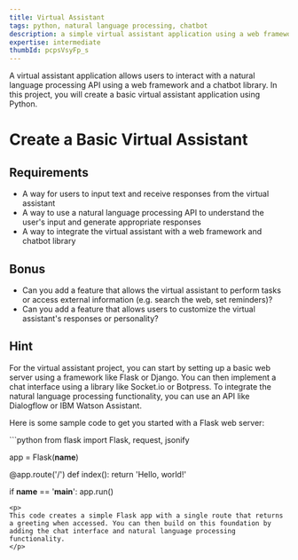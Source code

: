 ```yaml
---
title: Virtual Assistant
tags: python, natural language processing, chatbot
description: a simple virtual assistant application using a web framework and a chatbot library
expertise: intermediate
thumbId: pcpsVsyFp_s
---
```


A virtual assistant application allows users to interact with a natural language processing API using a web framework and a chatbot library. In this project, you will create a basic virtual assistant application using Python.

<h1>Create a Basic Virtual Assistant</h1>
<h2>Requirements</h2>
<ul>
  <li>
    A way for users to input text and receive responses from the virtual
    assistant
  </li>
  <li>
    A way to use a natural language processing API to understand the user's
    input and generate appropriate responses
  </li>
  <li>
    A way to integrate the virtual assistant with a web framework and chatbot
    library
  </li>
</ul>
<h2>Bonus</h2>
<ul>
  <li>
    Can you add a feature that allows the virtual assistant to perform tasks or
    access external information (e.g. search the web, set reminders)?
  </li>
  <li>
    Can you add a feature that allows users to customize the virtual assistant's
    responses or personality?
  </li>
</ul>
<h2>Hint</h2>
<p>
 For the virtual assistant project, you can start by setting up a basic web server using a framework like Flask or Django. You can then implement a chat interface using a library like Socket.io or Botpress. To integrate the natural language processing functionality, you can use an API like Dialogflow or IBM Watson Assistant.

Here is some sample code to get you started with a Flask web server:

</p>
```python
from flask import Flask, request, jsonify

app = Flask(**name**)

@app.route('/')
def index():
return 'Hello, world!'

if **name** == '**main**':
app.run()

```
<p>
This code creates a simple Flask app with a single route that returns a greeting when accessed. You can then build on this foundation by adding the chat interface and natural language processing functionality.
</p>
```
